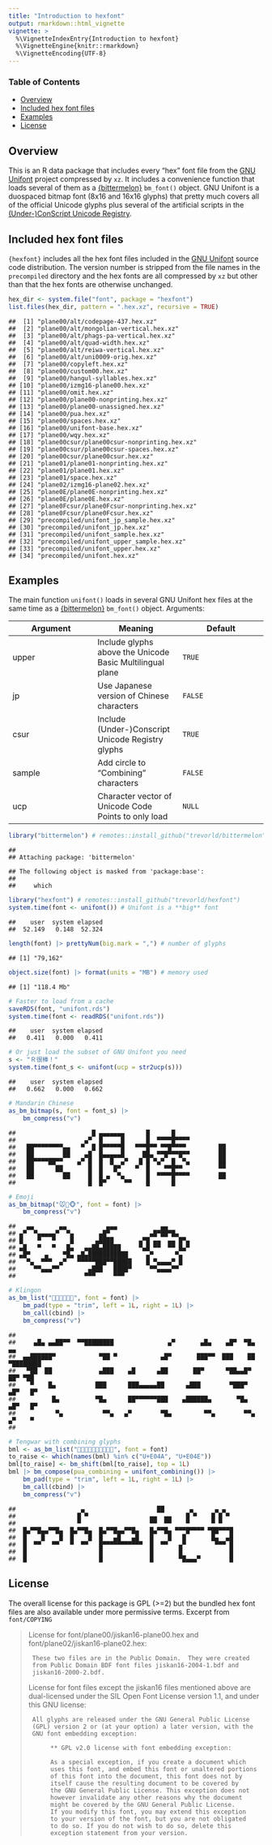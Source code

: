 ```yaml
---
title: "Introduction to hexfont"
output: rmarkdown::html_vignette
vignette: >
  %\VignetteIndexEntry{Introduction to hexfont}
  %\VignetteEngine{knitr::rmarkdown}
  %\VignetteEncoding{UTF-8}
---
```


### Table of Contents

* [Overview](#overview)
* [Included hex font files](#hex)
* [Examples](#examples)
* [License](#license)

## <a name="overview">Overview</a>

This is an R data package that includes every "hex" font file from the [GNU Unifont](http://unifoundry.com/unifont/index.html) project compressed by `xz`.  It includes a convenience function that loads several of them as a [{bittermelon}](https://github.com/trevorld/bittermelon) `bm_font()` object.  GNU Unifont is a duospaced bitmap font (8x16 and 16x16 glyphs) that pretty much covers all of the official Unicode glyphs plus several of the artificial scripts in the [(Under-)ConScript Unicode Registry](http://www.kreativekorp.com/ucsur/).

## <a name="hex">Included hex font files</a>

`{hexfont}` includes all the hex font files included in the [GNU Unifont](http://unifoundry.com/unifont/index.html)
source code distribution.  The version number is stripped from the file names in the `precompiled` directory and
the hex fonts are all compressed by `xz` but other than that the hex fonts are otherwise unchanged.


```r
hex_dir <- system.file("font", package = "hexfont")
list.files(hex_dir, pattern = ".hex.xz", recursive = TRUE)
```

```
##  [1] "plane00/alt/codepage-437.hex.xz"           
##  [2] "plane00/alt/mongolian-vertical.hex.xz"     
##  [3] "plane00/alt/phags-pa-vertical.hex.xz"      
##  [4] "plane00/alt/quad-width.hex.xz"             
##  [5] "plane00/alt/reiwa-vertical.hex.xz"         
##  [6] "plane00/alt/uni0009-orig.hex.xz"           
##  [7] "plane00/copyleft.hex.xz"                   
##  [8] "plane00/custom00.hex.xz"                   
##  [9] "plane00/hangul-syllables.hex.xz"           
## [10] "plane00/izmg16-plane00.hex.xz"             
## [11] "plane00/omit.hex.xz"                       
## [12] "plane00/plane00-nonprinting.hex.xz"        
## [13] "plane00/plane00-unassigned.hex.xz"         
## [14] "plane00/pua.hex.xz"                        
## [15] "plane00/spaces.hex.xz"                     
## [16] "plane00/unifont-base.hex.xz"               
## [17] "plane00/wqy.hex.xz"                        
## [18] "plane00csur/plane00csur-nonprinting.hex.xz"
## [19] "plane00csur/plane00csur-spaces.hex.xz"     
## [20] "plane00csur/plane00csur.hex.xz"            
## [21] "plane01/plane01-nonprinting.hex.xz"        
## [22] "plane01/plane01.hex.xz"                    
## [23] "plane01/space.hex.xz"                      
## [24] "plane02/izmg16-plane02.hex.xz"             
## [25] "plane0E/plane0E-nonprinting.hex.xz"        
## [26] "plane0E/plane0E.hex.xz"                    
## [27] "plane0Fcsur/plane0Fcsur-nonprinting.hex.xz"
## [28] "plane0Fcsur/plane0Fcsur.hex.xz"            
## [29] "precompiled/unifont_jp_sample.hex.xz"      
## [30] "precompiled/unifont_jp.hex.xz"             
## [31] "precompiled/unifont_sample.hex.xz"         
## [32] "precompiled/unifont_upper_sample.hex.xz"   
## [33] "precompiled/unifont_upper.hex.xz"          
## [34] "precompiled/unifont.hex.xz"
```

## <a name="examples">Examples</a>

The main function `unifont()` loads in several GNU Unifont hex files at the same time as a [{bittermelon}](https://github.com/trevorld/bittermelon) `bm_font()` object.  Arguments:

| Argument | Meaning | Default |
--- | --- | ---
| upper | Include glyphs above the Unicode Basic Multilingual plane | `TRUE` | 
| jp | Use Japanese version of Chinese characters | `FALSE` | 
| csur | Include (Under-)Conscript Unicode Registry glyphs | `TRUE` |
| sample | Add circle to "Combining" characters | `FALSE` | 
| ucp | Character vector of Unicode Code Points to only load | `NULL` |


```r
library("bittermelon") # remotes::install_github("trevorld/bittermelon")
```

```
## 
## Attaching package: 'bittermelon'
```

```
## The following object is masked from 'package:base':
## 
##     which
```

```r
library("hexfont") # remotes::install_github("trevorld/hexfont")
system.time(font <- unifont()) # Unifont is a **big** font
```

```
##    user  system elapsed 
##  52.149   0.148  52.324
```

```r
length(font) |> prettyNum(big.mark = ",") # number of glyphs
```

```
## [1] "79,162"
```

```r
object.size(font) |> format(units = "MB") # memory used
```

```
## [1] "118.4 Mb"
```

```r
# Faster to load from a cache
saveRDS(font, "unifont.rds")
system.time(font <- readRDS("unifont.rds"))
```

```
##    user  system elapsed 
##   0.411   0.000   0.411
```

```r
# Or just load the subset of GNU Unifont you need
s <- "Ｒ很棒！"
system.time(font_s <- unifont(ucp = str2ucp(s)))
```

```
##    user  system elapsed 
##   0.662   0.000   0.662
```

```r
# Mandarin Chinese
as_bm_bitmap(s, font = font_s) |>
    bm_compress("v")
```

```
##                     █ ▄▄▄▄▄▄▄      █      █                     
##                   ▄▀  █     █      █  ▀▀▀▀█▀▀▀▀                 
##   ██▀▀▀▀▀▀▀▀▄▄   ▀  █ █▀▀▀▀▀█   ▀▀▀█▀▀ ▀▀█▀▀▀▀         ██       
##   ██        ██    ▄█  █▄▄▄▄▄█     ██▄ ▀▀█▀▀▀█▀▀        ██       
##   ██▀▀▀▀██▀▀    ▄▀ █  █  █  ▄▀   █ █ ▀▄▀  █  ▀▄        ██       
##   ██      ██       █  █   █▀    ▀  █    ▀▀█▀▀          ▀▀       
##   ██        ██     █  █ ▄  ▀▄      █  ▀▀▀▀█▀▀▀▀        ██       
##                    █  █▀     ▀▀    █      █
```

```r
# Emoji
as_bm_bitmap("🐭🐲🐵", font = font) |>
    bm_compress("v")
```

```
##   ▄▄       ▄▄           ▄▄▄            ▄▄       
## ▄▀  ▀▄▄▄▄▄▀  ▀▄       ▄█▀           ▄█▀██▀█▄    
## █    ▀   ▀    █      ▄████       ▄▀█ ▄▄  ▄▄ █▀▄ 
## ▄█   ▀   ▀   █▄   ▄▄██▄█████     ▀▄█ ▀▀  ▀▀ █▄▀ 
## ▄█▀    ▄    ▀█▄ ▄█▄███████████     ▄▀      ▀▄   
##   ▀▄  ▀▀▀  ▄▀   ▀▀▀▀▀███▀▀█████    █ ▀▄▄▄▄▀ █   
##     ▀▀▄▄▄▀▀        ▄███   ████▀     ▀▀▄▄▄▄▀▀    
##                   ▀▀▀     ▀▀▀
```

```r
# Klingon
as_bm_list("", font = font) |>
    bm_pad(type = "trim", left = 1L, right = 1L) |>
    bm_call(cbind) |>
    bm_compress("v")
```

```
##                                                                               
##     ▄█▄ ▄▄██▀▀  ▀▀████████               ▄▀       ▄█▄    ▄█▀  ▀█▄    ▄▄       
##  ▄▄██████▀            ▀██ ▀            ▄█▀       ███▀▀  ███    ██   ▀████████ 
##   ▀██  ██             ▄███    ▄█      ▄██       ██▀      ▀██▄▄█▀      ██▀ ▀██ 
##    ▀    █▄           ███      ███▄▄▄▄▄██      ▄███        ▀███▀      ▄█▀   █▀ 
##          █▄          ▀█▄      ██▀▀▀▀▀▀███    ▄██████▄       ▀█▄     ▄█▀   █▀  
##           ▀▄           ▀▀▄   ▄▀        ▀█▄         ▀▀▄        ▀▀▄  ▄▀    ▀    
## 
```

```r
# Tengwar with combining glyphs
bml <- as_bm_list("", font = font)
to_raise <- which(names(bml) %in% c("U+E04A", "U+E04E"))
bml[to_raise] <- bm_shift(bml[to_raise], top = 1L)
bml |> bm_compose(pua_combining = unifont_combining()) |>
    bm_pad(type = "trim", left = 1L, right = 1L) |>
    bm_call(cbind) |>
    bm_compress("v")
```

```
##                  ▄                    ██       ▄      ▄ ▄   
##                 █ ▀                 ▄▄  ▄▄    █ ▀    █ █ ▀  
##                 ▀                   ▀▀  ▀▀    ▀      ▀ ▀    
##  █▄▀▀█▄▄▀▀█▄  █▄▀▀█▄  █▄▀▀█▄▄▀▀█▄   █▄▀▀█▄ ▀▀▀█▀▀▀▀ ▀██▀▀▀█ 
##  █    █    █  █    █  █   ▄█   ▄█   █    █   █       █▄  ▄█ 
##  █  ▀▀   ▀▀   ▀  ▀▀   █▀▀▀▀▀▀▀▀▀▀▀  █  ▀▀   ▄▀        ▀▀▀ █ 
##  █                    █             █       █             █ 
##  █                    █             █       ▀█▄▄▄▀        █
```

## <a name="license">License</a>

The overall license for this package is GPL (>=2) but the bundled hex font files 
are also available under more permissive terms.  Excerpt from `font/COPYING` 

> License for font/plane00/jiskan16-plane00.hex and
> font/plane02/jiskan16-plane02.hex:
> 
>      These two files are in the Public Domain.  They were created
>      from Public Domain BDF font files jiskan16-2004-1.bdf and
>      jiskan16-2000-2.bdf.
> 
> 
> License for font files except the jiskan16 files mentioned above
> are dual-licensed under the SIL Open Font License version 1.1,
> and under this GNU license:
> 
>      All glyphs are released under the GNU General Public License
>      (GPL) version 2 or (at your option) a later version, with the
>      GNU font embedding exception:
> 
>           ** GPL v2.0 license with font embedding exception:
> 
>           As a special exception, if you create a document which
>           uses this font, and embed this font or unaltered portions
>           of this font into the document, this font does not by
>           itself cause the resulting document to be covered by
>           the GNU General Public License. This exception does not
>           however invalidate any other reasons why the document
>           might be covered by the GNU General Public License.
>           If you modify this font, you may extend this exception
>           to your version of the font, but you are not obligated
>           to do so. If you do not wish to do so, delete this
>           exception statement from your version.
